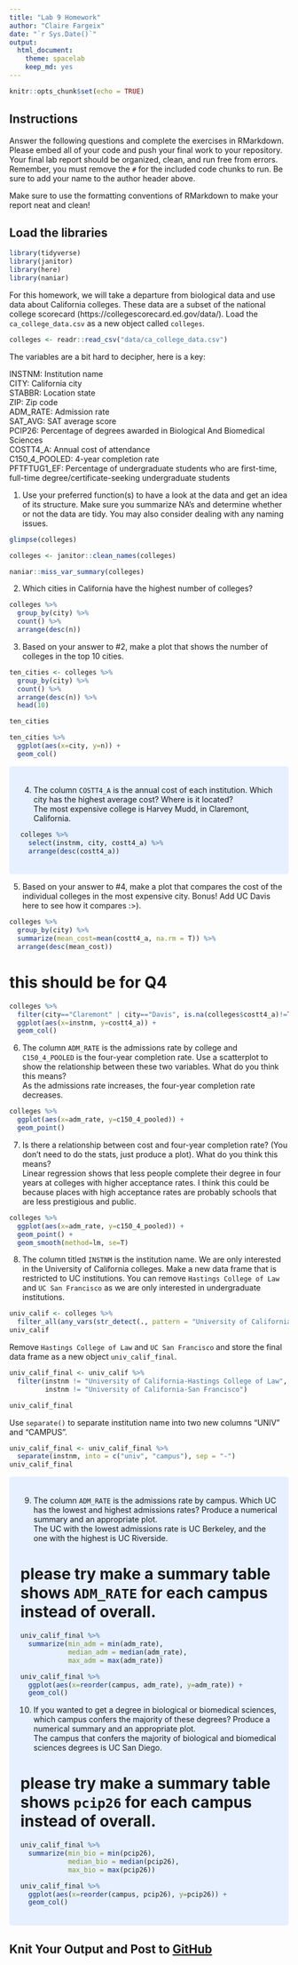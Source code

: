 ```yaml
---
title: "Lab 9 Homework"
author: "Claire Fargeix"
date: "`r Sys.Date()`"
output:
  html_document: 
    theme: spacelab
    keep_md: yes
---
```


```r
knitr::opts_chunk$set(echo = TRUE)
```

## Instructions
Answer the following questions and complete the exercises in RMarkdown. Please embed all of your code and push your final work to your repository. Your final lab report should be organized, clean, and run free from errors. Remember, you must remove the `#` for the included code chunks to run. Be sure to add your name to the author header above.  

Make sure to use the formatting conventions of RMarkdown to make your report neat and clean!  

## Load the libraries
```r
library(tidyverse)
library(janitor)
library(here)
library(naniar)
``` 

For this homework, we will take a departure from biological data and use data about California colleges. These data are a subset of the national college scorecard (https://collegescorecard.ed.gov/data/). Load the `ca_college_data.csv` as a new object called `colleges`.
```r
colleges <- readr::read_csv("data/ca_college_data.csv")
```

The variables are a bit hard to decipher, here is a key:  

INSTNM: Institution name  
CITY: California city  
STABBR: Location state  
ZIP: Zip code  
ADM_RATE: Admission rate  
SAT_AVG: SAT average score  
PCIP26: Percentage of degrees awarded in Biological And Biomedical Sciences  
COSTT4_A: Annual cost of attendance  
C150_4_POOLED: 4-year completion rate  
PFTFTUG1_EF: Percentage of undergraduate students who are first-time, full-time degree/certificate-seeking undergraduate students  

1. Use your preferred function(s) to have a look at the data and get an idea of its structure. Make sure you summarize NA's and determine whether or not the data are tidy. You may also consider dealing with any naming issues.
```r
glimpse(colleges)
```

```r
colleges <- janitor::clean_names(colleges)
```

```r
naniar::miss_var_summary(colleges)
```

2. Which cities in California have the highest number of colleges?
```r
colleges %>% 
  group_by(city) %>% 
  count() %>% 
  arrange(desc(n))
```

3. Based on your answer to #2, make a plot that shows the number of colleges in the top 10 cities.
```r
ten_cities <- colleges %>% 
  group_by(city) %>% 
  count() %>% 
  arrange(desc(n)) %>% 
  head(10)

ten_cities
```

```r
ten_cities %>% 
  ggplot(aes(x=city, y=n)) +
  geom_col()
```
<style>
div.blue { background-color:#e6f0ff; border-radius: 5px; padding: 20px;}
</style>
<div class = "blue">

4. The column `COSTT4_A` is the annual cost of each institution. Which city has the highest average cost? Where is it located?   
The most expensive college is Harvey Mudd, in Claremont, California.
```r
colleges %>% 
  select(instnm, city, costt4_a) %>% 
  arrange(desc(costt4_a))
```
</div>

5. Based on your answer to #4, make a plot that compares the cost of the individual colleges in the most expensive city. Bonus! Add UC Davis here to see how it compares :>).
```r
colleges %>% 
  group_by(city) %>% 
  summarize(mean_cost=mean(costt4_a, na.rm = T)) %>% 
  arrange(desc(mean_cost))
```
# this should be for Q4

```r
colleges %>% 
  filter(city=="Claremont" | city=="Davis", is.na(colleges$costt4_a)!=TRUE) %>% 
  ggplot(aes(x=instnm, y=costt4_a)) +
  geom_col()
```

6. The column `ADM_RATE` is the admissions rate by college and `C150_4_POOLED` is the four-year completion rate. Use a scatterplot to show the relationship between these two variables. What do you think this means?   
As the admissions rate increases, the four-year completion rate decreases. 
```r
colleges %>% 
  ggplot(aes(x=adm_rate, y=c150_4_pooled)) +
  geom_point()
```

7. Is there a relationship between cost and four-year completion rate? (You don't need to do the stats, just produce a plot). What do you think this means?   
Linear regression shows that less people complete their degree in four years at colleges with higher acceptance rates. I think this could be because places with high acceptance rates are probably schools that are less prestigious and public.  
```r
colleges %>% 
  ggplot(aes(x=adm_rate, y=c150_4_pooled)) +
  geom_point() +
  geom_smooth(method=lm, se=T)
```

8. The column titled `INSTNM` is the institution name. We are only interested in the University of California colleges. Make a new data frame that is restricted to UC institutions. You can remove `Hastings College of Law` and `UC San Francisco` as we are only interested in undergraduate institutions.
```r
univ_calif <- colleges %>% 
  filter_all(any_vars(str_detect(., pattern = "University of California")))
univ_calif
```

Remove `Hastings College of Law` and `UC San Francisco` and store the final data frame as a new object `univ_calif_final`.
```r
univ_calif_final <- univ_calif %>% 
  filter(instnm != "University of California-Hastings College of Law",
         instnm != "University of California-San Francisco")

univ_calif_final
```

Use `separate()` to separate institution name into two new columns "UNIV" and "CAMPUS".
```r
univ_calif_final <- univ_calif_final %>% 
  separate(instnm, into = c("univ", "campus"), sep = "-")
univ_calif_final
```
<style>
div.blue { background-color:#e6f0ff; border-radius: 5px; padding: 20px;}
</style>
<div class = "blue">

9. The column `ADM_RATE` is the admissions rate by campus. Which UC has the lowest and highest admissions rates? Produce a numerical summary and an appropriate plot.   
The UC with the lowest admissions rate is UC Berkeley, and the one with the highest is UC Riverside.

# please try make a summary table shows `ADM_RATE` for each campus instead of overall.

```r
univ_calif_final %>% 
  summarize(min_adm = min(adm_rate),
            median_adm = median(adm_rate),
            max_adm = max(adm_rate))
```

```r
univ_calif_final %>% 
  ggplot(aes(x=reorder(campus, adm_rate), y=adm_rate)) +
  geom_col()
```

10. If you wanted to get a degree in biological or biomedical sciences, which campus confers the majority of these degrees? Produce a numerical summary and an appropriate plot.   
The campus that confers the majority of biological and biomedical sciences degrees is UC San Diego.

# please try make a summary table shows `pcip26` for each campus instead of overall.

```r
univ_calif_final %>% 
  summarize(min_bio = min(pcip26),
            median_bio = median(pcip26),
            max_bio = max(pcip26))
```

```r
univ_calif_final %>% 
  ggplot(aes(x=reorder(campus, pcip26), y=pcip26)) +
  geom_col()
```
</div>

## Knit Your Output and Post to [GitHub](https://github.com/FRS417-DataScienceBiologists)